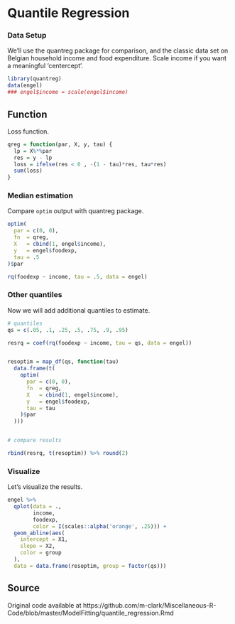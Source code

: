 
# Quantile Regression







### Data Setup

We'll use the <span class="pack" style = "">quantreg</span> package for comparison, and the classic data set on Belgian household income and food expenditure.  Scale income if you want a meaningful 'centercept'.

```r
library(quantreg)
data(engel)          
### engel$income = scale(engel$income)
```

## Function

Loss function.

```r
qreg = function(par, X, y, tau) {
  lp = X%*%par
  res = y - lp
  loss = ifelse(res < 0 , -(1 - tau)*res, tau*res)
  sum(loss)
}
```

### Median estimation

Compare `optim` output with <span class="pack" style = "">quantreg</span> package.

```r
optim(
  par = c(0, 0),
  fn  = qreg,
  X   = cbind(1, engel$income),
  y   = engel$foodexp,
  tau = .5
)$par

rq(foodexp ~ income, tau = .5, data = engel)
```


### Other quantiles

Now we will add additional quantiles to estimate.

```r
# quantiles
qs = c(.05, .1, .25, .5, .75, .9, .95)

resrq = coef(rq(foodexp ~ income, tau = qs, data = engel))


resoptim = map_df(qs, function(tau)
  data.frame(t(
    optim(
      par = c(0, 0),
      fn  = qreg,
      X   = cbind(1, engel$income),
      y   = engel$foodexp,
      tau = tau
    )$par
  )))


# compare results

rbind(resrq, t(resoptim)) %>% round(2)
```

### Visualize

Let's visualize the results.

```r
engel %>%
  qplot(data = .,
        income,
        foodexp,
        color = I(scales::alpha('orange', .25))) +
  geom_abline(aes(
    intercept = X1,
    slope = X2,
    color = group
  ),
  data = data.frame(resoptim, group = factor(qs)))
```


## Source

Original code available at https://github.com/m-clark/Miscellaneous-R-Code/blob/master/ModelFitting/quantile_regression.Rmd
